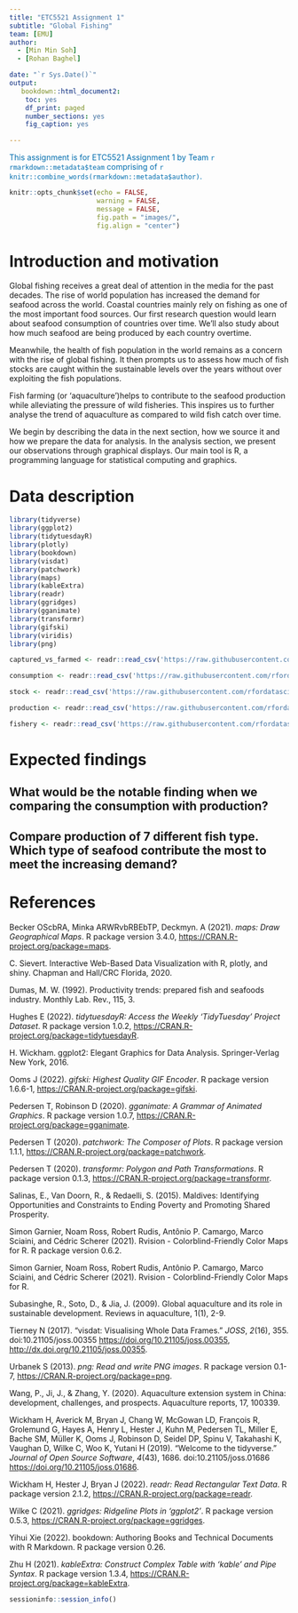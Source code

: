 ```yaml
---
title: "ETC5521 Assignment 1"
subtitle: "Global Fishing"
team: [EMU]
author:
  - [Min Min Soh]
  - [Rohan Baghel]

date: "`r Sys.Date()`"
output:
   bookdown::html_document2:
    toc: yes
    df_print: paged
    number_sections: yes
    fig_caption: yes

---
```


[This assignment is for ETC5521 Assignment 1 by Team `r rmarkdown::metadata$team` comprising of `r knitr::combine_words(rmarkdown::metadata$author)`.]{style="color:#006DAE;"}

```r
knitr::opts_chunk$set(echo = FALSE, 
                      warning = FALSE,
                      message = FALSE,
                      fig.path = "images/",
                      fig.align = "center")
```

# Introduction and motivation

Global fishing receives a great deal of attention in the media for the past decades. The rise of world population has increased the demand for seafood across the world. Coastal countries mainly rely on fishing as one of the most important food sources. Our first research question would learn about seafood consumption of countries over time. We’ll also study about how much seafood are being produced by each country overtime.

Meanwhile, the health of fish population in the world remains as a concern with the rise of global fishing. It then prompts us to assess how much of fish stocks are caught within the sustainable levels over the years without over exploiting the fish populations.

Fish farming (or ‘aquaculture’)helps to contribute to the seafood production while alleviating the pressure of wild fisheries. This inspires us to further analyse the trend of aquaculture as compared to wild fish catch over time.

We begin by describing the data in the next section, how we source it and how we prepare the data for analysis. In the analysis section, we present our observations through graphical displays. Our main tool is R, a programming language for statistical computing and graphics.
 

# Data description 


```r
library(tidyverse)
library(ggplot2)
library(tidytuesdayR)
library(plotly)
library(bookdown)
library(visdat)
library(patchwork)
library(maps)
library(kableExtra)
library(readr)
library(ggridges)
library(gganimate)
library(transformr)
library(gifski)
library(viridis)
library(png)

```

```r

captured_vs_farmed <- readr::read_csv('https://raw.githubusercontent.com/rfordatascience/tidytuesday/master/data/2021/2021-10-12/capture-fisheries-vs-aquaculture.csv')

consumption <- readr::read_csv('https://raw.githubusercontent.com/rfordatascience/tidytuesday/master/data/2021/2021-10-12/fish-and-seafood-consumption-per-capita.csv')

stock <- readr::read_csv('https://raw.githubusercontent.com/rfordatascience/tidytuesday/master/data/2021/2021-10-12/fish-stocks-within-sustainable-levels.csv')

production <- readr::read_csv('https://raw.githubusercontent.com/rfordatascience/tidytuesday/master/data/2021/2021-10-12/seafood-and-fish-production-thousand-tonnes.csv')

fishery <- readr::read_csv('https://raw.githubusercontent.com/rfordatascience/tidytuesday/master/data/2021/2021-10-12/global-fishery-catch-by-sector.csv')
```


# Expected findings 

## What would be the notable finding when we comparing the consumption with production?




## Compare production of 7 different fish type. Which type of seafood contribute the most to meet the increasing demand? 









# References

Becker OScbRA, Minka ARWRvbRBEbTP, Deckmyn. A (2021). _maps: Draw Geographical Maps_. R
  package version 3.4.0, <https://CRAN.R-project.org/package=maps>.

C. Sievert. Interactive Web-Based Data Visualization with R, plotly, and shiny. Chapman and
  Hall/CRC Florida, 2020.

Dumas, M. W. (1992). Productivity trends: prepared fish and seafoods industry. Monthly Lab. Rev., 115, 3.

Hughes E (2022). _tidytuesdayR: Access the Weekly 'TidyTuesday' Project Dataset_. R package version
  1.0.2, <https://CRAN.R-project.org/package=tidytuesdayR>.
  
H. Wickham. ggplot2: Elegant Graphics for Data Analysis. Springer-Verlag New York, 2016.


Ooms J (2022). _gifski: Highest Quality GIF Encoder_. R package version 1.6.6-1,
  <https://CRAN.R-project.org/package=gifski>.
  
Pedersen T, Robinson D (2020). _gganimate: A Grammar of Animated Graphics_. R package
  version 1.0.7, <https://CRAN.R-project.org/package=gganimate>.

Pedersen T (2020). _patchwork: The Composer of Plots_. R package version 1.1.1,
  <https://CRAN.R-project.org/package=patchwork>.

Pedersen T (2020). _transformr: Polygon and Path Transformations_. R package version 0.1.3,
  <https://CRAN.R-project.org/package=transformr>.
  
Salinas, E., Van Doorn, R., & Redaelli, S. (2015). Maldives: Identifying Opportunities and Constraints to Ending Poverty and Promoting Shared Prosperity.

Simon Garnier, Noam Ross, Robert Rudis, Antônio P. Camargo, Marco Sciaini, and Cédric
  Scherer (2021). Rvision - Colorblind-Friendly Color Maps for R. R package version 0.6.2.
  
  
Simon Garnier, Noam Ross, Robert Rudis, Antônio P. Camargo, Marco Sciaini, and Cédric Scherer (2021).   Rvision - Colorblind-Friendly Color Maps for R.

Subasinghe, R., Soto, D., & Jia, J. (2009). Global aquaculture and its role in sustainable   development. Reviews in aquaculture, 1(1), 2-9.

Tierney N (2017). “visdat: Visualising Whole Data Frames.” _JOSS_, *2*(16), 355.
  doi:10.21105/joss.00355 <https://doi.org/10.21105/joss.00355>,
  <http://dx.doi.org/10.21105/joss.00355>.

Urbanek S (2013). _png: Read and write PNG images_. R package version 0.1-7,
  <https://CRAN.R-project.org/package=png>.

Wang, P., Ji, J., & Zhang, Y. (2020). Aquaculture extension system in China: development, challenges, and prospects. Aquaculture reports, 17, 100339.

Wickham H, Averick M, Bryan J, Chang W, McGowan LD, François R, Grolemund G, Hayes A, Henry
  L, Hester J, Kuhn M, Pedersen TL, Miller E, Bache SM, Müller K, Ooms J, Robinson D, Seidel
  DP, Spinu V, Takahashi K, Vaughan D, Wilke C, Woo K, Yutani H (2019). “Welcome to the
  tidyverse.” _Journal of Open Source Software_, *4*(43), 1686. doi:10.21105/joss.01686
  <https://doi.org/10.21105/joss.01686>.

Wickham H, Hester J, Bryan J (2022). _readr: Read Rectangular Text Data_. R package version
  2.1.2, <https://CRAN.R-project.org/package=readr>.

Wilke C (2021). _ggridges: Ridgeline Plots in 'ggplot2'_. R package version 0.5.3,
  <https://CRAN.R-project.org/package=ggridges>.
  
Yihui Xie (2022). bookdown: Authoring Books and Technical Documents with R Markdown. R
  package version 0.26.

Zhu H (2021). _kableExtra: Construct Complex Table with 'kable' and Pipe Syntax_. R package
  version 1.3.4, <https://CRAN.R-project.org/package=kableExtra>.


```r
sessioninfo::session_info()
```
